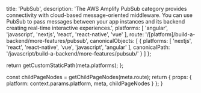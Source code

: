 
  title: 'PubSub',
  description:
    'The AWS Amplify PubSub category provides connectivity with cloud-based message-oriented middleware. You can use PubSub to pass messages between your app instances and its backend creating real-time interactive experiences.',
  platforms: [
    'angular',
    'javascript',
    'nextjs',
    'react',
    'react-native',
    'vue'
  ],
  route: '/[platform]/build-a-backend/more-features/pubsub',
  canonicalObjects: [
    {
      platforms: [
        'nextjs',
        'react',
        'react-native',
        'vue',
        'javascript',
        'angular'
      ],
      canonicalPath: '/javascript/build-a-backend/more-features/pubsub/'
    }
  ]
};

  return getCustomStaticPath(meta.platforms);
};

  const childPageNodes = getChildPageNodes(meta.route);
  return {
    props: {
      platform: context.params.platform,
      meta,
      childPageNodes
    }
  };
}

<Overview childPageNodes={props.childPageNodes} />
